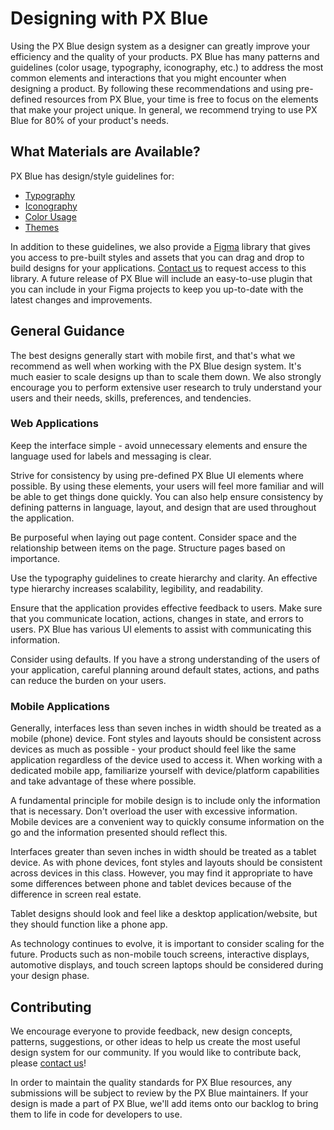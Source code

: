 
# Designing with PX Blue

Using the PX Blue design system as a designer can greatly improve your efficiency and the quality of your products. PX Blue has many patterns and guidelines (color usage, typography, iconography, etc.) to address the most common elements and interactions that you might encounter when designing a product. By following these recommendations and using pre-defined resources from PX Blue, your time is free to focus on the elements that make your project unique. In general, we recommend trying to use PX Blue for 80% of your product's needs.

## What Materials are Available?

PX Blue has design/style guidelines for:

-   [Typography](/style/typography)
-   [Iconography](/style/iconography)
-   [Color Usage](/style/color)
-   [Themes](/style/themes)

In addition to these guidelines, we also provide a [Figma](https://www.figma.com/) library that gives you access to pre-built styles and assets that you can drag and drop to build designs for your applications. [Contact us](/community/contactus) to request access to this library. A future release of PX Blue will include an easy-to-use plugin that you can include in your Figma projects to keep you up-to-date with the latest changes and improvements.

<Divider />

## General Guidance

The best designs generally start with mobile first, and that's what we recommend as well when working with the PX Blue design system. It's much easier to scale designs up than to scale them down. We also strongly encourage you to perform extensive user research to truly understand your users and their needs, skills, preferences, and tendencies.

### Web Applications

Keep the interface simple - avoid unnecessary elements and ensure the language used for labels and messaging is clear.

<!--image-->

Strive for consistency by using pre-defined PX Blue UI elements where possible. By using these elements, your users will feel more familiar and will be able to get things done quickly. You can also help ensure consistency by defining patterns in language, layout, and design that are used throughout the application.

<!--image-->

Be purposeful when laying out page content. Consider space and the relationship between items on the page. Structure pages based on importance.

<!--image-->

Use the typography guidelines to create hierarchy and clarity. An effective type hierarchy increases scalability, legibility, and readability.

<!--image-->

Ensure that the application provides effective feedback to users. Make sure that you communicate location, actions, changes in state, and errors to users. PX Blue has various UI elements to assist with communicating this information.

<!--image-->

Consider using defaults. If you have a strong understanding of the users of your application, careful planning around default states, actions, and paths can reduce the burden on your users.

<!--image-->

### Mobile Applications

Generally, interfaces less than seven inches in width should be treated as a mobile (phone) device. Font styles and layouts should be consistent across devices as much as possible - your product should feel like the same application regardless of the device used to access it. When working with a dedicated mobile app, familiarize yourself with device/platform capabilities and take advantage of these where possible.

<!--image-->

A fundamental principle for mobile design is to include only the information that is necessary. Don't overload the user with excessive information. Mobile devices are a convenient way to quickly consume information on the go and the information presented should reflect this.

<!--image-->

Interfaces greater than seven inches in width should be treated as a tablet device. As with phone devices, font styles and layouts should be consistent across devices in this class. However, you may find it appropriate to have some differences between phone and tablet devices because of the difference in screen real estate.

<!--image-->

Tablet designs should look and feel like a desktop application/website, but they should function like a phone app.

<!--image-->

As technology continues to evolve, it is important to consider scaling for the future. Products such as non-mobile touch screens, interactive displays, automotive displays, and touch screen laptops should be considered during your design phase.

<!--image-->

<Divider />

## Contributing

We encourage everyone to provide feedback, new design concepts, patterns, suggestions, or other ideas to help us create the most useful design system for our community. If you would like to contribute back, please [contact us](/community/contactus)!

In order to maintain the quality standards for PX Blue resources, any submissions will be subject to review by the PX Blue maintainers. If your design is made a part of PX Blue, we'll add items onto our backlog to bring them to life in code for developers to use.
